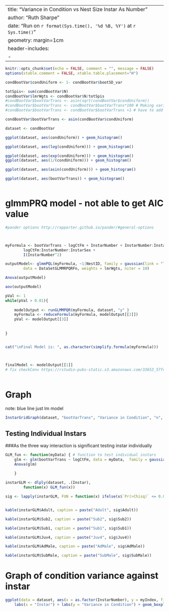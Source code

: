 


---
title: "Variance in Condition vs Nest Size Instar As Number"
author: "Ruth Sharpe"
date: "Run on `r format(Sys.time(), '%d %B, %Y')` at `r Sys.time()`"
geometry: margin=1cm
header-includes:
    - \usepackage{float}
---

```{r dataImport,  include = FALSE}
knitr::opts_chunk$set(echo = FALSE, comment = "", message = FALSE)
options(xtable.comment = FALSE, xtable.table.placement="H")

condBootVar$condUniform <- 1- condBootVar$bootSD_var

totSpis<- sum(condBootVar$N)
condBootVar$lmrWgts <- condBootVar$N/totSpis
#condBootVar$bootVarTrans <- asin(sqrt(condBootVar$condUniform))
#condBootVar$bootVarTrans <- condBootVar$bootVarTrans*100 # Making variance a percentage
#condBootVar$bootVarTrans <- condBootVar$bootVarTrans +1 # have to add a small amount or glmer "can't find starting values"

condBootVar$bootVarTrans <- asin(condBootVar$condUniform)

dataset <- condBootVar

ggplot(dataset, aes(condUniform)) + geom_histogram()

ggplot(dataset, aes(log(condUniform))) + geom_histogram()

ggplot(dataset, aes(exp(condUniform))) + geom_histogram()
ggplot(dataset, aes(1/(condUniform))) + geom_histogram()

ggplot(dataset, aes(asin(condUniform))) + geom_histogram()

ggplot(dataset, aes(bootVarTrans)) + geom_histogram()



```

glmmPRQ model - not able to get AIC value
=====================

```{r kable, results='asis',  echo = FALSE, warning = FALSE, message = FALSE, comment = FALSE}
#pander options http://rapporter.github.io/pander/#general-options



myFormula <- bootVarTrans ~ logCtFm + InstarNumber + InstarNumber:InstarSex + logCtFm:InstarNumber + 
		logCtFm:InstarNumber:InstarSex + 
		I(InstarNumber^2)

outputModel<- glmmPQL(myFormula, ~1|NestID, family = gaussian(link = "log") ,
		data = DataSetGLMMRPQRFn, weights = lmrWgts, niter = 10)	

Anova(outputModel)

aov(outputModel)

pVal <- 1
while(pVal > 0.01){
	
	modelOutput <- runGLMMPQR(myFormula, dataset, "y" )
	myFormula <- reduceFormula(myFormula, modelOutput[[2]])
	pVal <- modelOutput[[3]]
	
	
}


cat("\nFinal Model is: ", as.character(simplify.formula(myFormula)))



finalModel <- modelOutput[[1]]
# fix checkConv https://rstudio-pubs-static.s3.amazonaws.com/33653_57fc7b8e5d484c909b615d8633c01d51.html
	
```

\pagebreak

Graph
====================
 
note: blue line just lm model
```{r, fig.height=8, fig.width=12, echo = FALSE}


InstarGridGraph(dataset, "bootVarTrans", "Variance in Condition", "n", "", finalModel, "y")


```


Testing Individual Instars
--------------------


###As the three way interaction is significant testing instar individually



```{r IndInstars,  results='asis', echo = FALSE, comment = "", tab.cap = NULL, message = FALSE, warning = FALSE, hold = TRUE}

GLM_fun <- function(myData) { # function to test individual instars 	
    glm <- glm(bootVarTrans ~ logCtFm, data = myData,  family = gaussian(link = log), weights = lmrWgts)
    Anova(glm)
	
    }

instarGLM <- dlply(dataset, .(Instar),        
		function(x) GLM_fun(x))

sig <- lapply(instarGLM, FUN = function(x) ifelse(x$`Pr(>Chisq)` <= 0.05, " * SIGNIFICANT *", "not significant"))


kable(instarGLM$Adult, caption = paste("Adult", sig$Adult))

kable(instarGLM$Sub2, caption = paste("Sub2", sig$Sub2))

kable(instarGLM$Sub1, caption = paste("Sub1", sig$Sub1))

kable(instarGLM$Juv4, caption = paste("Juv4", sig$Juv4))

kable(instarGLM$AdMale, caption = paste("AdMale", sig$AdMale))

kable(instarGLM$SubMale, caption = paste("SubMale", sig$SubMale))
```


Graph of condition variance against instar
====================

```{r, fig.height=6, fig.width=8, echo = FALSE}


ggplot(data = dataset, aes(x = as.factor(InstarNumber), y = myIndex, fill = InstarSex)) +
	labs(x = "Instar") + labs(y = "Variance in Condition") + geom_boxplot() + mytheme

```
